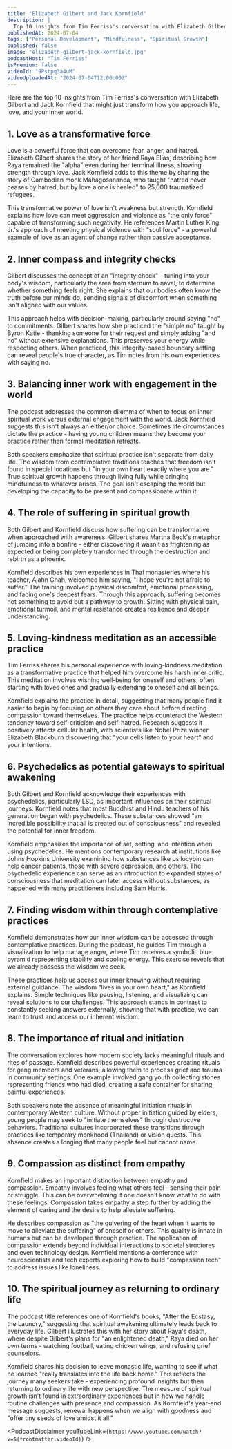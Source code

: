 ```yaml
---
title: "Elizabeth Gilbert and Jack Kornfield"
description: |
  Top 10 insights from Tim Ferriss's conversation with Elizabeth Gilbert and Jack Kornfield that might just transform how you approach life, love, and your inner world.
publishedAt: 2024-07-04
tags: ["Personal Development", "Mindfulness", "Spiritual Growth"]
published: false
image: "elizabeth-gilbert-jack-kornfield.jpg"
podcastHost: "Tim Ferriss"
isPremium: false
videoId: "9Pstpq3a4uM"
videoUploadedAt: "2024-07-04T12:00:00Z"
---
```



<PodcastSummaryPageLayout frontmatter={frontmatter}>

Here are the top 10 insights from Tim Ferriss's conversation with Elizabeth Gilbert and Jack Kornfield that might just transform how you approach life, love, and your inner world.

## 1. Love as a transformative force

Love is a powerful force that can overcome fear, anger, and hatred. Elizabeth Gilbert shares the story of her friend Raya Elias, describing how Raya remained the "alpha" even during her terminal illness, showing strength through love. Jack Kornfield adds to this theme by sharing the story of Cambodian monk Mahagosananda, who taught "hatred never ceases by hatred, but by love alone is healed" to 25,000 traumatized refugees.

This transformative power of love isn't weakness but strength. Kornfield explains how love can meet aggression and violence as "the only force" capable of transforming such negativity. He references Martin Luther King Jr.'s approach of meeting physical violence with "soul force" - a powerful example of love as an agent of change rather than passive acceptance.

## 2. Inner compass and integrity checks

Gilbert discusses the concept of an "integrity check" - tuning into your body's wisdom, particularly the area from sternum to navel, to determine whether something feels right. She explains that our bodies often know the truth before our minds do, sending signals of discomfort when something isn't aligned with our values.

This approach helps with decision-making, particularly around saying "no" to commitments. Gilbert shares how she practiced the "simple no" taught by Byron Katie - thanking someone for their request and simply adding "and no" without extensive explanations. This preserves your energy while respecting others. When practiced, this integrity-based boundary setting can reveal people's true character, as Tim notes from his own experiences with saying no.

## 3. Balancing inner work with engagement in the world

The podcast addresses the common dilemma of when to focus on inner spiritual work versus external engagement with the world. Jack Kornfield suggests this isn't always an either/or choice. Sometimes life circumstances dictate the practice - having young children means they become your practice rather than formal meditation retreats.

Both speakers emphasize that spiritual practice isn't separate from daily life. The wisdom from contemplative traditions teaches that freedom isn't found in special locations but "in your own heart exactly where you are." True spiritual growth happens through living fully while bringing mindfulness to whatever arises. The goal isn't escaping the world but developing the capacity to be present and compassionate within it.

## 4. The role of suffering in spiritual growth

Both Gilbert and Kornfield discuss how suffering can be transformative when approached with awareness. Gilbert shares Martha Beck's metaphor of jumping into a bonfire - either discovering it wasn't as frightening as expected or being completely transformed through the destruction and rebirth as a phoenix.

Kornfield describes his own experiences in Thai monasteries where his teacher, Ajahn Chah, welcomed him saying, "I hope you're not afraid to suffer." The training involved physical discomfort, emotional processing, and facing one's deepest fears. Through this approach, suffering becomes not something to avoid but a pathway to growth. Sitting with physical pain, emotional turmoil, and mental resistance creates resilience and deeper understanding.

## 5. Loving-kindness meditation as an accessible practice

Tim Ferriss shares his personal experience with loving-kindness meditation as a transformative practice that helped him overcome his harsh inner critic. This meditation involves wishing well-being for oneself and others, often starting with loved ones and gradually extending to oneself and all beings.

Kornfield explains the practice in detail, suggesting that many people find it easier to begin by focusing on others they care about before directing compassion toward themselves. The practice helps counteract the Western tendency toward self-criticism and self-hatred. Research suggests it positively affects cellular health, with scientists like Nobel Prize winner Elizabeth Blackburn discovering that "your cells listen to your heart" and your intentions.

## 6. Psychedelics as potential gateways to spiritual awakening

Both Gilbert and Kornfield acknowledge their experiences with psychedelics, particularly LSD, as important influences on their spiritual journeys. Kornfield notes that most Buddhist and Hindu teachers of his generation began with psychedelics. These substances showed "an incredible possibility that all is created out of consciousness" and revealed the potential for inner freedom.

Kornfield emphasizes the importance of set, setting, and intention when using psychedelics. He mentions contemporary research at institutions like Johns Hopkins University examining how substances like psilocybin can help cancer patients, those with severe depression, and others. The psychedelic experience can serve as an introduction to expanded states of consciousness that meditation can later access without substances, as happened with many practitioners including Sam Harris.

## 7. Finding wisdom within through contemplative practices

Kornfield demonstrates how our inner wisdom can be accessed through contemplative practices. During the podcast, he guides Tim through a visualization to help manage anger, where Tim receives a symbolic blue pyramid representing stability and cooling energy. This exercise reveals that we already possess the wisdom we seek.

These practices help us access our inner knowing without requiring external guidance. The wisdom "lives in your own heart," as Kornfield explains. Simple techniques like pausing, listening, and visualizing can reveal solutions to our challenges. This approach stands in contrast to constantly seeking answers externally, showing that with practice, we can learn to trust and access our inherent wisdom.

## 8. The importance of ritual and initiation

The conversation explores how modern society lacks meaningful rituals and rites of passage. Kornfield describes powerful experiences creating rituals for gang members and veterans, allowing them to process grief and trauma in community settings. One example involved gang youth collecting stones representing friends who had died, creating a safe container for sharing painful experiences.

Both speakers note the absence of meaningful initiation rituals in contemporary Western culture. Without proper initiation guided by elders, young people may seek to "initiate themselves" through destructive behaviors. Traditional cultures incorporated these transitions through practices like temporary monkhood (Thailand) or vision quests. This absence creates a longing that many people feel but cannot name.

## 9. Compassion as distinct from empathy

Kornfield makes an important distinction between empathy and compassion. Empathy involves feeling what others feel - sensing their pain or struggle. This can be overwhelming if one doesn't know what to do with these feelings. Compassion takes empathy a step further by adding the element of caring and the desire to help alleviate suffering.

He describes compassion as "the quivering of the heart when it wants to move to alleviate the suffering" of oneself or others. This quality is innate in humans but can be developed through practice. The application of compassion extends beyond individual interactions to societal structures and even technology design. Kornfield mentions a conference with neuroscientists and tech experts exploring how to build "compassion tech" to address issues like loneliness.

## 10. The spiritual journey as returning to ordinary life

The podcast title references one of Kornfield's books, "After the Ecstasy, the Laundry," suggesting that spiritual awakening ultimately leads back to everyday life. Gilbert illustrates this with her story about Raya's death, where despite Gilbert's plans for "an enlightened death," Raya died on her own terms - watching football, eating chicken wings, and refusing grief counselors.

Kornfield shares his decision to leave monastic life, wanting to see if what he learned "really translates into the life back home." This reflects the journey many seekers take - experiencing profound insights but then returning to ordinary life with new perspective. The measure of spiritual growth isn't found in extraordinary experiences but in how we handle routine challenges with presence and compassion. As Kornfield's year-end message suggests, renewal happens when we align with goodness and "offer tiny seeds of love amidst it all."

<PodcastDisclaimer
  youTubeLink={`https://www.youtube.com/watch?v=${frontmatter.videoId}`}
/>

</PodcastSummaryPageLayout>
